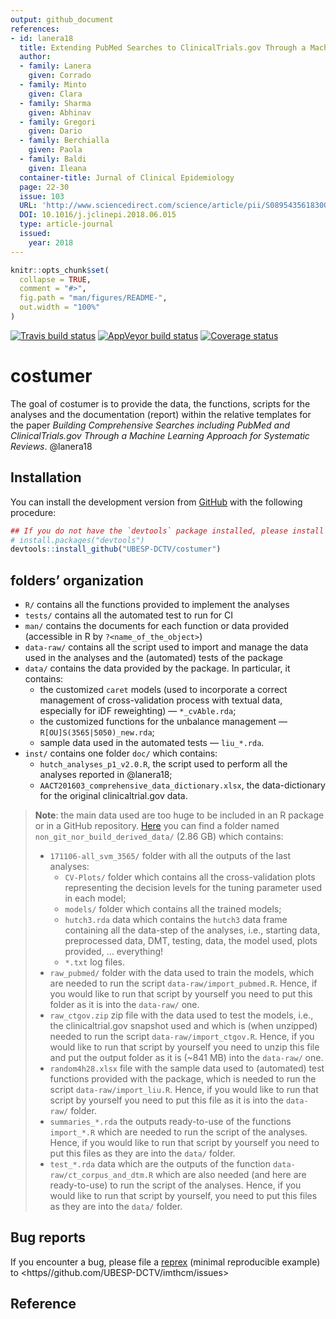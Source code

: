 ```yaml
---
output: github_document
references:
- id: lanera18
  title: Extending PubMed Searches to ClinicalTrials.gov Through a Machine Learning Approach for Systematic Reviews
  author:
  - family: Lanera
    given: Corrado
  - family: Minto
    given: Clara
  - family: Sharma
    given: Abhinav
  - family: Gregori
    given: Dario
  - family: Berchialla
    given: Paola
  - family: Baldi
    given: Ileana
  container-title: Jurnal of Clinical Epidemiology
  page: 22-30
  issue: 103
  URL: 'http://www.sciencedirect.com/science/article/pii/S0895435618300854'
  DOI: 10.1016/j.jclinepi.2018.06.015
  type: article-journal
  issued:
    year: 2018
---
```


<!-- README.md is generated from README.Rmd. Please edit that file -->

```r
knitr::opts_chunk$set(
  collapse = TRUE,
  comment = "#>",
  fig.path = "man/figures/README-",
  out.width = "100%"
)
```

[![Travis build status](https://travis-ci.org/UBESP-DCTV/costumer.svg?branch=master)](https://travis-ci.org/UBESP-DCTV/costumer)
[![AppVeyor build status](https://ci.appveyor.com/api/projects/status/github/UBESP-DCTV/costumer?branch=master&svg=true)](https://ci.appveyor.com/project/UBESP-DCTV/costumer)
[![Coverage status](https://codecov.io/gh/UBESP-DCTV/costumer/branch/master/graph/badge.svg)](https://codecov.io/github/UBESP-DCTV/costumer?branch=master)

# costumer

The goal of costumer is to provide the data, the functions, scripts for the
analyses and the documentation (report) within the relative templates for
the paper *Building Comprehensive Searches including PubMed and
ClinicalTrials.gov Through a Machine Learning Approach for Systematic
Reviews*. @lanera18

## Installation

<!-- You can install the released version of costumer from -->
<!-- [CRAN](https://CRAN.R-project.org) with: -->

<!-- ``` r -->
<!-- install.packages("costumer") -->
<!-- ``` -->

You can install the development version from [GitHub](https://github.com/)
with the following procedure:

```r
## If you do not have the `devtools` package installed, please install it
# install.packages("devtools")
devtools::install_github("UBESP-DCTV/costumer")
```


## folders' organization

* `R/` contains all the functions provided to implement the analyses
* `tests/` contains all the automated test to run for CI
* `man/` contains the documents for each function or data provided
  (accessible in R by `?<name_of_the_object>`)
* `data-raw/` contains all the script used to import and manage the data used
  in the analyses and the (automated) tests of the package
* `data/` contains the data provided by the package. In particular, it
  contains:
    - the customized `caret` models (used to incorporate a correct 
      management of cross-validation process with textual data, especially
      for iDF reweighting) --- `*_cvAble.rda`;
    - the customized functions for the unbalance management ---
      `R[OU]S(3565|5050)_new.rda`;
    - sample data used in the automated tests --- `liu_*.rda`.
* `inst/` contains one folder `doc/` which contains:
    - `hutch_analyses_p1_v2.0.R`, the script used to perform all the
      analyses reported in @lanera18;
    - `AACT201603_comprehensive_data_dictionary.xlsx`, the data-dictionary
      for the original clinicaltrial.gov data.

> **Note**: the main data used are too huge to be included in an R package or
>  in a GitHub repository.
>  [Here](https://1drv.ms/f/s!AtlSkmthbrG4i8lA1fk5LPhmsOt0pg) you can find a
>  folder named `non_git_nor_build_derived_data/` (2.86 GB) which contains:
>
>  - `171106-all_svm_3565/` folder with all the outputs of the last
>     analyses:
>      + `CV-Plots/` folder which contains all the cross-validation plots
>        representing the decision levels for the tuning parameter used in
>        each model;
>      + `models/` folder which contains all the trained models;
>      + `hutch3.rda` data which contains the `hutch3` data frame containing
>        all the data-step of the analyses, i.e., starting data, preprocessed
>        data, DMT, testing, data, the model used, plots provided, ...
>        everything!
>      + `*.txt` log files.
>  - `raw_pubmed/` folder with the data used to train the models, which are
>    needed to run the script `data-raw/import_pubmed.R`. Hence, if you 
>    would like to run that script by yourself you need to put this folder
>    as it is into the `data-raw/` one.
>  - `raw_ctgov.zip` zip file with the data used to test the models, i.e.,
>    the clinicaltrial.gov snapshot used and which is (when unzipped)
>    needed to run the script `data-raw/import_ctgov.R`.  Hence, if you 
>    would like to run that script by yourself you need to unzip this file
>    and put the output folder as it is (~841 MB) into the `data-raw/` one.
>  - `random4h28.xlsx` file with the sample data used to (automated) test
>    functions provided with the package, which is needed to run the script
>    `data-raw/import_liu.R`.  Hence, if you would like to run that script
>    by yourself you need to put this file as it is into the `data-raw/`
>    folder.
>  - `summaries_*.rda` the outputs ready-to-use of the functions
>    `import_*.R` which are needed to run the script of the analyses. Hence,
>    if you would like to run that script by yourself you need to put this
>    files as they are into the `data/` folder.
>  - `test_*.rda` data which are the outputs of the function
>     `data-raw/ct_corpus_and_dtm.R` which are also needed (and here are
>     ready-to-use) to run the script of the analyses. Hence, if you would
>     like to run that script by yourself, you need to put this files as they
>     are into the `data/` folder.


## Bug reports
If you encounter a bug, please file a
[reprex](https://github.com/tidyverse/reprex) (minimal reproducible example)
to <https//github.com/UBESP-DCTV/imthcm/issues>

## Reference
